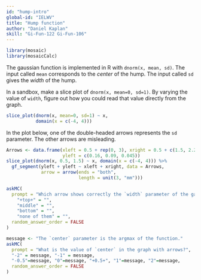 ```yaml
---
id: "hump-intro"
global-id: "IELWV"
title: "Hump function"
author: "Daniel Kaplan"
skill: "Gi-Fun-122 Gi-Fun-106"
---
```


```r

library(mosaic)
library(mosaicCalc)
```

The gaussian function is implemented in R with `dnorm(x, mean, sd)`.  The input called `mean` corresponds to the *center* of the hump. The input called `sd` gives the *width* of the hump.

::: {.scaffolding  data-latex=""}
In a sandbox, make a slice plot of `dnorm(x, mean=0, sd=1)`. By varying the value of `width`, figure out how you could read that value directly from the graph. 

```r
slice_plot(dnorm(x, mean=0, sd=1) ~ x,
           domain(x = c(-4, 4)))
```
:::

In the plot below, one of the double-headed arrows represents the `sd` parameter. The other arrows are misleading. 

```r
Arrows <- data.frame(xleft = 0.5 + rep(0, 3), xright = 0.5 + c(1.5, 2.2, 2.8),
                     yleft = c(0.16, 0.09, 0.045))
slice_plot(dnorm(x, 0.5, 1.5) ~ x, domain(x = c(-4, 4))) %>%
  gf_segment(yleft + yleft ~ xleft + xright, data = Arrows,
             arrow = arrow(ends = "both",
                           length = unit(3, "mm")))
```

```r
askMC(
  prompt = "Which arrow shows correctly the `width` parameter of the gaussian function in the graph with arrows?",
    "+top+" = "",
    "middle" = "",
    "bottom" = "",
    "none of them" = "",
  random_answer_order = FALSE
)
```


```r
message <- "The `center` parameter is the argmax of the function."
askMC(
  prompt = "What is the value of `center` in the graph with arrows?",
  "-2" = message, "-1" = message, 
  "-0.5"=message, "0"=message, "+0.5+", "1"=message, "2"=message,
  random_answer_order = FALSE
)
```
